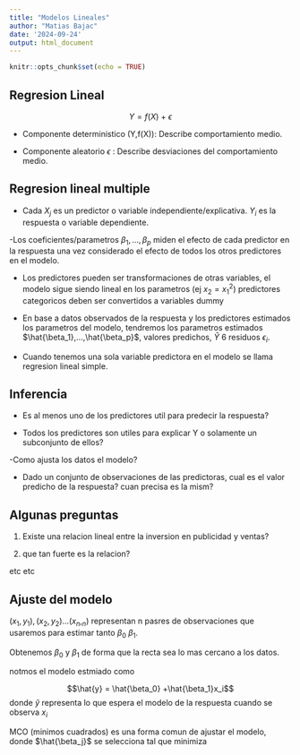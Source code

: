 ```yaml
---
title: "Modelos Lineales"
author: "Matias Bajac"
date: '2024-09-24'
output: html_document
---
```


```r
knitr::opts_chunk$set(echo = TRUE)
```

## Regresion Lineal ##

$$Y = f(X)\ +\ \epsilon$$

- Componente deterministico (Y,f(X)): Describe comportamiento medio. 

- Componente aleatorio $\epsilon$ : Describe desviaciones del comportamiento medio. 

## Regresion lineal multiple ##

- Cada $X_j$ es un predictor o variable independiente/explicativa. $Y_i$ es la respuesta o variable dependiente.

-Los coeficientes/parametros $\beta_1,...,\beta_p$ 
miden el efecto de cada predictor en la respuesta una vez considerado el efecto de todos los otros predictores en el modelo.

- Los predictores pueden ser transformaciones de otras variables, el modelo sigue siendo lineal en los parametros (ej $x_2= x_{1}^2$) predictores categoricos deben ser convertidos a variables dummy

- En base a datos observados de la respuesta y los predictores estimados los parametros del modelo, tendremos los parametros estimados $\hat{\beta_1},...,\hat{\beta_p}$, valores predichos, $\hat{Y}$ 6 residuos $\epsilon_i$.

- Cuando tenemos una sola variable predictora en el modelo se llama regresion lineal simple.

## Inferencia ##

- Es al menos uno de los predictores util para predecir la respuesta?

- Todos los predictores son utiles para explicar Y o solamente un subconjunto de ellos? 

-Como ajusta los datos el modelo?

- Dado un conjunto de observaciones de las predictoras, cual es el valor predicho de la respuesta? cuan precisa es la mism?

## Algunas preguntas ##

1) Existe una relacion lineal entre la inversion en publicidad y ventas?

2) que tan fuerte es la relacion?

etc etc


## Ajuste del modelo ##


$(x_1,y_1), (x_2,y_2)...(x_n,_n)$ representan n pasres de observaciones que usaremos para estimar tanto $\beta_0$  $\beta_1$.

Obtenemos $\beta_0$ y $\beta_1$ de forma que la recta sea lo mas cercano a los datos. 

notmos el modelo estmiado como 

$$\hat{y} = \hat{\beta_0} +\hat{\beta_1}x_i$$
donde $\hat{y}$ representa lo que espera el modelo de la respuesta cuando se observa $x_i$ 

MCO (minimos cuadrados) es una forma comun de ajustar el modelo, donde $\hat{\beta_j}$ se selecciona tal que minimiza 







